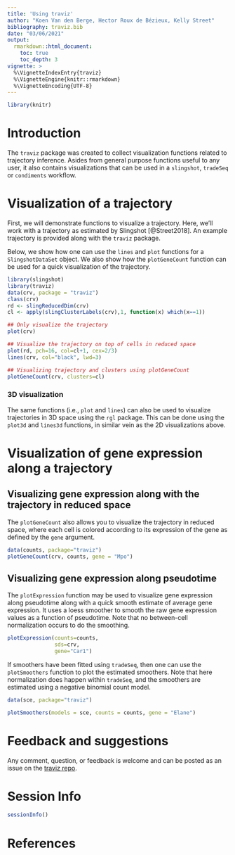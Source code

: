 ```yaml
---
title: 'Using traviz'
author: "Koen Van den Berge, Hector Roux de Bézieux, Kelly Street"
bibliography: traviz.bib
date: "03/06/2021"
output: 
  rmarkdown::html_document:
    toc: true
    toc_depth: 3
vignette: >
  %\VignetteIndexEntry{traviz}
  %\VignetteEngine{knitr::rmarkdown}
  %\VignetteEncoding{UTF-8}
---
```


```r
library(knitr)
```

# Introduction

The `traviz` package was created to collect visualization functions related to trajectory inference. Asides from general purpose functions useful to any user, it also contains visualizations that can be used in a `slingshot`, `tradeSeq` or `condiments` workflow.

# Visualization of a trajectory

First, we will demonstrate functions to visualize a trajectory. Here, we'll work with a trajectory as estimated by Slingshot [@Street2018]. An example trajectory is provided along with the `traviz` package.

Below, we show how one can use the `lines` and `plot` functions for a `SlingshotDataSet` object. We also show how the `plotGeneCount` function can be used for a quick visualization of the trajectory.

```r
library(slingshot)
library(traviz)
data(crv, package = "traviz")
class(crv)
rd <- slingReducedDim(crv)
cl <- apply(slingClusterLabels(crv),1, function(x) which(x==1))

## Only visualize the trajectory
plot(crv)

## Visualize the trajectory on top of cells in reduced space
plot(rd, pch=16, col=cl+1, cex=2/3)
lines(crv, col="black", lwd=3)

## Visualizing trajectory and clusters using plotGeneCount
plotGeneCount(crv, clusters=cl)
```

### 3D visualization

The same functions (i.e., `plot` and `lines`) can also be used to visualize trajectories in 3D space using the `rgl` package. This can be done using the `plot3d` and `lines3d` functions, in similar vein as the 2D visualizations above.

# Visualization of gene expression along a trajectory

## Visualizing gene expression along with the trajectory in reduced space

The `plotGeneCount` also allows you to visualize the trajectory in reduced space, where
each cell is colored according to its expression of the gene as defined by the `gene` argument.

```r
data(counts, package="traviz")
plotGeneCount(crv, counts, gene = "Mpo")
```

## Visualizing gene expression along pseudotime

The `plotExpression` function may be used to visualize gene expression along pseudotime along with a quick smooth estimate of average gene expression. It uses a loess smoother to smooth the raw gene expression values as a function of pseudotime. Note that no between-cell normalization occurs to do the smoothing.

```r
plotExpression(counts=counts,
               sds=crv,
               gene="Car1")
```

If smoothers have been fitted using `tradeSeq`, then one can use the `plotSmoothers` function to plot the estimated smoothers. Note that here normalization does happen within `tradeSeq`, and the smoothers are estimated using a negative binomial count model.

```r
data(sce, package="traviz")

plotSmoothers(models = sce, counts = counts, gene = "Elane")
```



# Feedback and suggestions

Any comment, question, or feedback is welcome and can be posted as an issue on the [traviz repo](https://github.com/koenvandenberge/traviz).

# Session Info

```r
sessionInfo()
```

# References

